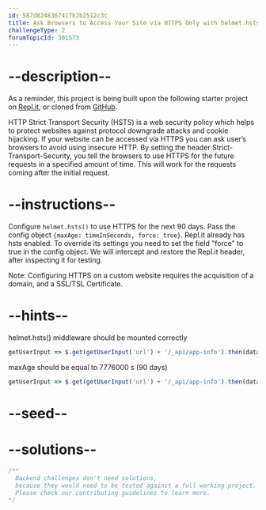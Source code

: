 ```yaml
---
id: 587d8248367417b2b2512c3c
title: Ask Browsers to Access Your Site via HTTPS Only with helmet.hsts()
challengeType: 2
forumTopicId: 301573
---
```


# --description--

As a reminder, this project is being built upon the following starter project on [Repl.it](https://repl.it/github/freeCodeCamp/boilerplate-infosec), or cloned from [GitHub](https://github.com/freeCodeCamp/boilerplate-infosec/).

HTTP Strict Transport Security (HSTS) is a web security policy which helps to protect websites against protocol downgrade attacks and cookie hijacking. If your website can be accessed via HTTPS you can ask user’s browsers to avoid using insecure HTTP. By setting the header Strict-Transport-Security, you tell the browsers to use HTTPS for the future requests in a specified amount of time. This will work for the requests coming after the initial request.

# --instructions--

Configure `helmet.hsts()` to use HTTPS for the next 90 days. Pass the config object `{maxAge: timeInSeconds, force: true}`. Repl.it already has hsts enabled. To override its settings you need to set the field "force" to true in the config object. We will intercept and restore the Repl.it header, after inspecting it for testing.

Note: Configuring HTTPS on a custom website requires the acquisition of a domain, and a SSL/TSL Certificate.

# --hints--

helmet.hsts() middleware should be mounted correctly

```js
getUserInput => $.get(getUserInput('url') + '/_api/app-info').then(data => { assert.include(data.appStack, 'hsts'); assert.property(data.headers, 'strict-transport-security'); }, xhr => { throw new Error(xhr.responseText); })
```

maxAge should be equal to 7776000 s (90 days)

```js
getUserInput => $.get(getUserInput('url') + '/_api/app-info').then(data => { assert.match(data.headers['strict-transport-security'], /^max-age=7776000;?/); }, xhr => { throw new Error(xhr.responseText); })
```

# --seed--

# --solutions--

```js
/**
  Backend challenges don't need solutions, 
  because they would need to be tested against a full working project. 
  Please check our contributing guidelines to learn more.
*/
```
